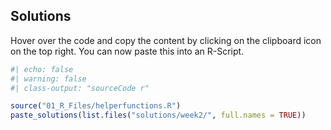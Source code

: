 ## Solutions

:::{.callout-tip}
Hover over the code and copy the content by clicking on the clipboard icon on the top right. You can now paste this into an R-Script.
:::

```r
#| echo: false
#| warning: false
#| class-output: "sourceCode r"

source("01_R_Files/helperfunctions.R")
paste_solutions(list.files("solutions/week2/", full.names = TRUE))

```
